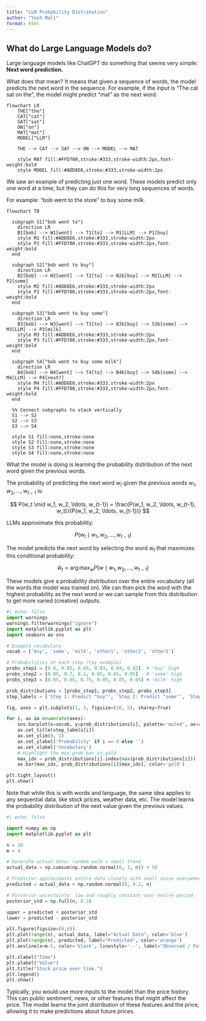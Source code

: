 ```yaml
---
title: "LLM Probability Distribution"
author: "Yash Mali"
format: html
---
```


## What do Large Language Models do?

Large language models like ChatGPT do something that seems very simple: **Next word prediction.**

What does that mean? It means that given a sequence of words, the model predicts the next word in the sequence. For example, if the input is "The cat sat on the", the model might predict "mat" as the next word.


```mermaid
flowchart LR
    THE["the"]
    CAT["cat"]
    SAT["sat"]
    ON["on"]
    MAT["mat"]
    MODEL["LLM"]

    THE --> CAT --> SAT --> ON --> MODEL --> MAT

    style MAT fill:#FFD700,stroke:#333,stroke-width:2px,font-weight:bold
    style MODEL fill:#ADD8E6,stroke:#333,stroke-width:2px
```
We saw an example of predicting just one word. These models predict only one word at a time, but they can do this for very long sequences of words.

For example: "bob went to the store"  to buy some milk.

```mermaid
flowchart TB

  subgraph S1["bob went to"]
    direction LR
    B1[bob] --> W1[went] --> T1[to] --> M1[LLM] --> P1[buy]
    style M1 fill:#ADD8E6,stroke:#333,stroke-width:2px
    style P1 fill:#FFD700,stroke:#333,stroke-width:2px,font-weight:bold
  end

  subgraph S2["bob went to buy"]
    direction LR
    B2[bob] --> W2[went] --> T2[to] --> B2b[buy] --> M2[LLM] --> P2[some]
    style M2 fill:#ADD8E6,stroke:#333,stroke-width:2px
    style P2 fill:#FFD700,stroke:#333,stroke-width:2px,font-weight:bold
  end

  subgraph S3["bob went to buy some"]
    direction LR
    B3[bob] --> W3[went] --> T3[to] --> B3b[buy] --> S3b[some] --> M3[LLM] --> P3[milk]
    style M3 fill:#ADD8E6,stroke:#333,stroke-width:2px
    style P3 fill:#FFD700,stroke:#333,stroke-width:2px,font-weight:bold
  end

  subgraph S4["bob went to buy some milk"]
    direction LR
    B4[bob] --> W4[went] --> T4[to] --> B4b[buy] --> S4b[some] --> M4[LLM] --> P4[next?]
    style M4 fill:#ADD8E6,stroke:#333,stroke-width:2px
    style P4 fill:#FFD700,stroke:#333,stroke-width:2px,font-weight:bold
  end

  %% Connect subgraphs to stack vertically
  S1 --> S2
  S2 --> S3
  S3 --> S4

  style S1 fill:none,stroke:none
  style S2 fill:none,stroke:none
  style S3 fill:none,stroke:none
  style S4 fill:none,stroke:none
```

What the model is doing is learning the probability distribution of the next word given the previous words.

The probability of predicting the next word $w_{t}$ given the previous words $w_1, w_2, \ldots, w_{t-1}$ is:

$$
P(w_t \mid w_1, w_2, \ldots, w_{t-1}) = \frac{P(w_1, w_2, \ldots, w_{t-1}, w_t)}{P(w_1, w_2, \ldots, w_{t-1})}
$$

LLMs approximate this probability:

$$
P(w_t \mid w_1, w_2, \ldots, w_{t-1})
$$

The model predicts the next word by selecting the word $w_t$ that maximizes this conditional probability:

$$
\hat{w}_t = \arg\max_{w} P(w \mid w_1, w_2, \ldots, w_{t-1})
$$

These models give a probability distribution over the entire vocabulary (all the words the model was trained on). We can then pick the word with the highest probability as the next word or we can sample from this distribution to get more varied (creative) outputs.

```python
#| echo: false
import warnings
warnings.filterwarnings("ignore")
import matplotlib.pyplot as plt
import seaborn as sns

# Example vocabulary
vocab = ['buy', 'some', 'milk', 'other1', 'other2', 'other3']

# Probabilities at each step (toy example)
probs_step1 = [0.8, 0.05, 0.05, 0.03, 0.04, 0.03]  # 'buy' high
probs_step2 = [0.05, 0.7, 0.1, 0.05, 0.05, 0.05]   # 'some' high
probs_step3 = [0.05, 0.05, 0.75, 0.05, 0.05, 0.05] # 'milk' high

prob_distributions = [probs_step1, probs_step2, probs_step3]
step_labels = ['Step 1: Predict "buy"', 'Step 2: Predict "some"', 'Step 3: Predict "milk"']

fig, axes = plt.subplots(1, 3, figsize=(18, 5), sharey=True)

for i, ax in enumerate(axes):
    sns.barplot(x=vocab, y=prob_distributions[i], palette='muted', ax=ax)
    ax.set_title(step_labels[i])
    ax.set_ylim(0, 1)
    ax.set_ylabel('Probability' if i == 0 else '')
    ax.set_xlabel('Vocabulary')
    # Highlight the max prob bar in gold
    max_idx = prob_distributions[i].index(max(prob_distributions[i]))
    ax.bar(max_idx, prob_distributions[i][max_idx], color='gold')

plt.tight_layout()
plt.show()
```
Note that while this is with words and language, the same idea applies to any sequential data, like stock prices, weather data, etc. The model learns the probability distribution of the next value given the previous values.

```python
#| echo: false

import numpy as np
import matplotlib.pyplot as plt

n = 10
m = 9

# Generate actual data: random walk + small trend
actual_data = np.cumsum(np.random.normal(0, 1, n)) + 50

# Predictor approximates entire data closely with small noise everywhere
predicted = actual_data + np.random.normal(0, 0.2, n)

# Posterior uncertainty: low and roughly constant over entire period
posterior_std = np.full(n, 0.3)

upper = predicted + posterior_std
lower = predicted - posterior_std

plt.figure(figsize=(6,6))
plt.plot(range(n), actual_data, label="Actual Data", color='blue')
plt.plot(range(n), predicted, label="Predicted", color='orange')
plt.axvline(x=m-1, color='black', linestyle='--', label="Observed / Future Split")

plt.xlabel("Time")
plt.ylabel("Value")
plt.title("Stock price over time.")
plt.legend()
plt.show()
```

Typically, you would use more inputs to the model than the price history. This can public sentiment, news, or other features that might affect the price. The model learns the joint distribution of these features and the price, allowing it to make predictions about future prices.